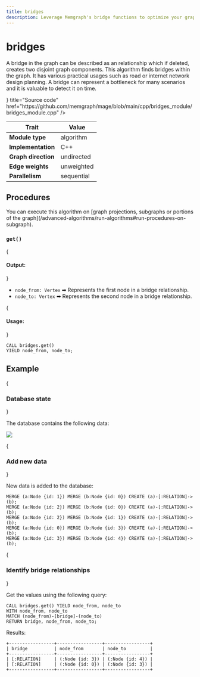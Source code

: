 ```yaml
---
title: bridges
description: Leverage Memgraph's bridge functions to optimize your graph analysis capabilities. Explore the advanced algorithmic potential with tailored tutorials and our docs.
---
```



# bridges

A bridge in the graph can be described as an relationship which if deleted,
creates two disjoint graph components. This algorithm finds bridges within the
graph. It has various practical usages such as road or internet network design
planning. A bridge can represent a bottleneck for many scenarios and it is
valuable to detect it on time.

<Cards>
  <Card
    icon={<GitHub />}
    title="Source code"
    href="https://github.com/memgraph/mage/blob/main/cpp/bridges_module/bridges_module.cpp"
  />
</Cards>

| Trait               | Value                                                 |
| ------------------- | ---------- |
| **Module type**     | algorithm  |
| **Implementation**  | C++        |
| **Graph direction** | undirected |
| **Edge weights**    | unweighted |
| **Parallelism**     | sequential |

## Procedures

<Callout type="info">
You can execute this algorithm on [graph projections, subgraphs or portions of the graph](/advanced-algorithms/run-algorithms#run-procedures-on-subgraph).
</Callout>

### `get()`

{<h4> Output: </h4>}

* `node_from: Vertex` ➡ Represents the first node in a bridge relationship.
* `node_to: Vertex` ➡ Represents the second node in a bridge relationship.

{<h4> Usage: </h4>}

```cypher
CALL bridges.get()
YIELD node_from, node_to;
```

## Example

<Steps>

{<h3> Database state </h3>} 

The database contains the following data: 

![](/pages/advanced-algorithms/available-algorithms/bridges/bridges-1.png)

{<h3> Add new data </h3>} 

New data is added to the database: 

```cypher
MERGE (a:Node {id: 1}) MERGE (b:Node {id: 0}) CREATE (a)-[:RELATION]->(b);
MERGE (a:Node {id: 2}) MERGE (b:Node {id: 0}) CREATE (a)-[:RELATION]->(b);
MERGE (a:Node {id: 2}) MERGE (b:Node {id: 1}) CREATE (a)-[:RELATION]->(b);
MERGE (a:Node {id: 0}) MERGE (b:Node {id: 3}) CREATE (a)-[:RELATION]->(b);
MERGE (a:Node {id: 3}) MERGE (b:Node {id: 4}) CREATE (a)-[:RELATION]->(b);
```

{<h3> Identify bridge relationships </h3>} 

Get the values using the following query:

```cypher
CALL bridges.get() YIELD node_from, node_to
WITH node_from, node_to
MATCH (node_from)-[bridge]-(node_to)
RETURN bridge, node_from, node_to;
```

Results:

```plaintext
+-----------------+-----------------+-----------------+
| bridge          | node_from       | node_to         |
+-----------------+-----------------+-----------------+
| [:RELATION]     | (:Node {id: 3}) | (:Node {id: 4}) |
| [:RELATION]     | (:Node {id: 0}) | (:Node {id: 3}) |
+-----------------+-----------------+-----------------+
```
</Steps>
